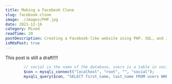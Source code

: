 ```yaml
---
title: Making a Facebook Clone
slug: facebook-clone
image: ./images/PHP.jpg
date: 2021-12-16
category: Mixed
readTime: 20
postDescription: Creating a Facebook-like website using PHP, SQL, and JQuery!
isMdxPost: true
---
```


<section className="mdx-page">

<div className="post-content">

This post is still a draft!!!!


```php
        // social is the name of the database, users is a table in social
        $con = mysqli_connect("localhost", "root", "", "social");
        mysqli_query($con, "SELECT first_name, last_name FROM users WHERE username='$username'")
```

</div>
</section>